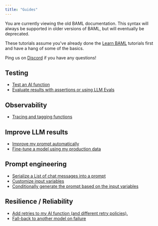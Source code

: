 ```yaml
---
title: "Guides"
---
```

<Warning>
    You are currently viewing the old BAML documentation. This syntax will always be supported in older versions of BAML, but will eventually be deprecated.
</Warning>

These tutorials assume you've already done the [Learn BAML](/v3/guides/hello_world/level0) tutorials first and have a hang of some of the basics.

Ping us on [Discord](https://discord.gg/BTNBeXGuaS) if you have any questions!
<div style={{display: "flex", flexDirection: "row", flexWrap: "wrap"}}>
<div style={{flex: "1 0 50%", maxWidth: "50%", padding: "8px"}}>

<div style={{marginBottom: "20px"}}>
<h2>Testing</h2>
<ul>
<li><a href="/v3/how-to/testing/unit_test">Test an AI function</a></li>
<li><a href="/v3/how-to/testing/test_with_assertions">Evaluate results with assertions or using LLM Evals</a></li>
</ul>
</div>
<div style={{marginBottom: "20px"}}>
<h2>Observability</h2>
<ul>
<li><a href="/v3/how-to/boundary_studio/tracing-tagging">Tracing and tagging functions</a></li>
</ul>
</div>
<div style={{marginBottom: "20px"}}>
<h2>Improve LLM results</h2>
<ul>
<li><a href="/v3/how-to/improve_results/diagnose">Improve my prompt automatically</a></li>
<li><a href="/v3/how-to/improve_results/fine_tune">Fine-tune a model using my production data</a></li>
</ul>
</div>
</div>
<div style={{flex: "1 0 50%", maxWidth: "50%", padding: "8px"}}>
<div style={{marginBottom: "20px"}}>
<h2>Prompt engineering</h2>
<ul>
<li><a href="/v3/how-to/prompt_engineering/serialize_list">Serialize a List of chat messages into a prompt</a></li>
<li><a href="/v3/how-to/prompt_engineering/serialize_complex_input">Customize input variables</a></li>
<li><a href="/v3/how-to/prompt_engineering/conditional_rendering">Conditionally generate the prompt based on the input variables</a></li>
</ul>
</div>
<div style={{marginBottom: "20px"}}>
<h2>Resilience / Reliability</h2>
<ul>
<li><a href="/v3/how-to/resilience/retries">Add retries to my AI function (and different retry policies).</a></li>
<li><a href="/v3/how-to/resilience/fallback">Fall-back to another model on failure</a></li>
</ul>
</div>

</div>
</div>